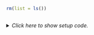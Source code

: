 ```r
rm(list = ls())
```


## <No caption defined>

<details><summary>*Click here to show setup code.*</summary>
```r
### <No caption defined>

```
```r
library(tidyverse)

ggplot(
  data = mpg,
  mapping = aes(x = displ, y = hwy)
) +
  geom_point(
    color = "red"
  )

ggplot(
  data = mpg,
  mapping = aes(x = displ, y = hwy)
) +
  geom_point(
    color = "blue"
  )

ggplot(
  data = mpg,
  mapping = aes(x = displ, y = hwy)
) +
  geom_point(
    color = "green"
  )

ggplot(
  data = mpg,
  mapping = aes(x = displ, y = hwy, color = class)
) +
  geom_point()

ggplot(
  data = mpg,
  mapping = aes(
    x = displ,
    y = hwy,
    shape = class
  )
) +
  geom_point()

ggplot(
  data = mpg,
  mapping = aes(
    x = displ,
    y = hwy,
    shape = drv
  )
) +
  geom_point()

ggplot(
  data = mpg,
  mapping = aes(
    x = displ,
    y = hwy,
    size = cty
  )
) +
  geom_point()

ggplot(
  data = mpg,
  mapping = aes(
    x = displ,
    y = hwy,
    color = class,
    size = cty
  )
) +
  geom_point()

ggplot(
  data = mpg,
  mapping = aes(
    x = displ,
    y = hwy,
    color = blue
  )
) +
  geom_point()

mpg
"mpg"

ggplot(
  data = mpg,
  mapping = aes(
    x = displ,
    y = hwy,
    color = "blue"
  )
) +
  geom_point()

ggplot(
  data = mpg,
  mapping = aes(
    x = displ,
    y = hwy
  )
) +
  geom_point(alpha = 0.2)

ggplot(
  data = mpg,
  mapping = aes(
    x = displ,
    y = 2.35 / hwy
  )
) +
  geom_point()

ggplot(
  data = mpg,
  mapping = aes(
    x = displ,
    y = 2.35 / hwy
  )
) +
  geom_point(color = class)
```
</details>
